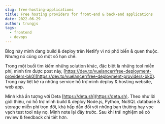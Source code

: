 ```yaml
---
slug: free-hosting-applications
title: Free hosting providers for front-end & back-end applications
date: 2022-06-29
author: trungjs
tags:
  - frontend
  - devops
---
```

Blog này mình đang build & deploy trên Netlify vì nó phổ biến & quen thuộc. Nhưng nó cũng có một số hạn chế. 

Trong một buổi tìm kiếm những solution khác, đặc biệt là những tool miễn phí, mình tìm được post này, [https://dev.to/vuelancer/free-deployment-providers-bk0](https://dev.to/vuelancer/free-deployment-providers-bk0).
Trong này liệt kê ra những service hỗ trợ mình deploy & hosting website, web app.

Mình khá ấn tượng với Deta [https://deta.sh](https://deta.sh). Theo như lời giới thiệu, nó hỗ trợ mình build & deploy Node.js, Python, NoSQL database & storage miễn phí trọn đời, khá hấp dẫn đối với những bạn thường hay vọc vạch test tool này nọ.
Mình note lại đây trước. Sau khi trải nghiệm sẽ có review & feedback chi tiết hơn.
